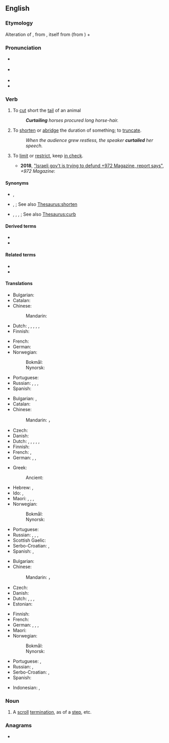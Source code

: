 ==English==
{{was wotd|2007|August|30}}

===Etymology===
Alteration of {{m|en|curtal}}, from {{der|en|fro|courtault||which has been shortened}}, itself from {{m|fro|court||short}} (from {{der|en|la|curtus}}) + {{m|fro|-ault}}

===Pronunciation===
* {{a|RP}} {{IPA|en|/kɜːˈteɪl/}}
* {{a|US}} {{IPA|en|/kɚˈteɪl/}}
* {{audio|en|en-us-curtail.ogg|Audio (US)}}
* {{rhymes|en|eɪl|s=2}}

===Verb===
{{en-verb}}

# {{lb|en|transitive|obsolete}} To [[cut]] short the [[tail]] of an animal
#: '''''Curtailing''' horses procured long horse-hair.''
# {{lb|en|transitive}} To [[shorten]] or [[abridge]] the duration of something; to [[truncate]].
#: ''When the audience grew restless, the speaker '''curtailed''' her speech.''
# {{lb|en|transitive|figuratively}} To [[limit]] or [[restrict]], keep [[in check]].
#*'''2018''', [https://972mag.com/israel-defund-972-magazine/139073/ "Israeli gov't is trying to defund +972 Magazine, report says"], ''+972 Magazine'':
#*:{{ux|en|The current Israeli government has been working to '''curtail''' and eliminate critical voices within Israeli society in recent years, particularly those fighting to end the occupation and expose human rights violations against Palestinians and marginalized communities.}}

====Synonyms====
* {{sense|animal's tail}} {{l|en|crop}}, {{l|en|dock}}
* {{sense|shorten}} {{l|en|abbreviate}}, {{l|en|shorten}}; See also [[Thesaurus:shorten]]
* {{sense|limit}} {{l|en|behedge}}, {{l|en|control}}, {{l|en|limit}}, {{l|en|restrain}}; See also [[Thesaurus:curb]]

====Derived terms====
* {{l|en|curtailer}}
* {{l|en|curtailment}}

====Related terms====
* {{l|en|curt}}
* {{l|en|curtal}}

====Translations====
{{trans-top|cut short an animal's tail}}
* Bulgarian: {{t+|bg|подрязвам}}
* Catalan: {{t+|ca|escurçar}}
* Chinese:
*: Mandarin: {{t-needed|cmn}}
* Dutch: {{t+|nl|beknotten}}, {{t+|nl|knotten}}, {{t+|nl|kortwieken}}, {{t+|nl|bekorten}}, {{t+|nl|inkorten}}, {{t+|nl|verkorten}}
* Finnish: {{t+|fi|typistää}}
{{trans-mid}}
* French: {{t+|fr|écourter}}
* German: {{t+|de|kupieren}}
* Norwegian:
*: Bokmål: {{t+|nb|kupere}}
*: Nynorsk: {{t|nn|kupere}}
* Portuguese: {{t|pt|derrabar}}
* Russian: {{t+|ru|укора́чивать|impf}}, {{t+|ru|укороти́ть|pf}}, {{t+|ru|обреза́ть|impf}}, {{t+|ru|обре́зать|pf}}
* Spanish: {{t+|es|acortar}}
{{trans-bottom}}

{{trans-top|shorten or abridge}}
* Bulgarian: {{t+|bg|скъсявам}}, {{t+|bg|съкращавам}}
* Catalan: {{t+|ca|escurçar}}
* Chinese:
*: Mandarin: {{t+|cmn|缩减|sc=Hani}}，{{t+|cmn|精简|sc=Hani}}
* Czech: {{t+|cs|zkrátit}}
* Danish: {{t+|da|forkorte}}
* Dutch: {{t+|nl|beknotten}}, {{t+|nl|knotten}}, {{t+|nl|kortwieken}}, {{t+|nl|bekorten}}, {{t+|nl|inkorten}}, {{t+|nl|verkorten}}
* Finnish: {{t+|fi|lyhentää}}
* French: {{t+|fr|écourter}}, {{t+|fr|abréger}}
* German: {{t+|de|beschneiden}}, {{t+|de|stutzen}}, {{t+|de|verkürzen}}
{{trans-mid}}
* Greek:
*: Ancient: {{t|grc|συντέμνω}}
* Hebrew: {{t|he|קִצֵּרקִצֵּר|tr=kitsér}}, {{t+|he|צִמְצֵם|tr=tsimtsém}}
* Ido: {{t+|io|rekortar}}, {{t+|io|abreviar}}
* Maori: {{t|mi|auporo}}, {{t|mi|tauporo}}, {{t|mi|auporo}}, {{t|mi|totope}}
* Norwegian:
*: Bokmål: {{t|nb|forkorte}}
*: Nynorsk: {{t|nn|forkorte}}
* Portuguese: {{t+|pt|encurtar}}
* Russian: {{t+|ru|сокраща́ть|impf}}, {{t+|ru|сократи́ть|pf}}, {{t+|ru|уреза́ть|impf}}, {{t+|ru|уре́зать|pf}}
* Scottish Gaelic: {{t|gd|giorraich}}
* Serbo-Croatian: {{t+|sh|skratiti}}, {{t+|sh|smanjiti}}
* Spanish: {{t+|es|acortar}}, {{t+|es|truncar}}
{{trans-bottom}}

{{trans-top|limit or restrict}}
* Bulgarian: {{t+|bg|ограни́чавам|impf}}
* Chinese:
*: Mandarin: {{t+|cmn|限制|sc=Hani}}，{{t+|cmn|制约|sc=Hani}}
* Czech: {{t+|cs|omezit}}
* Danish: {{t+|da|begrænse}}
* Dutch: {{t+|nl|beknotten}}, {{t|nl|kort houden}}, {{t+|nl|kortwieken}}, {{t+|nl|beperken}}
* Estonian: {{t|et|piirama}}
{{trans-mid}}
* Finnish: {{t+|fi|rajoittaa}}
* French: {{t+|fr|restreindre}}
* German: {{t+|de|beschränken}}, {{t+|de|beschneiden}}, {{t+|de|drosseln}}, {{t+|de|kürzen}}
* Maori: {{t|mi|totope}}
* Norwegian:
*: Bokmål: {{t+|nb|begrense}}
*: Nynorsk: {{t|nn|avgrense}}
* Portuguese: {{t+|pt|limitar}}, {{t+|pt|restringir}}
* Russian: {{t+|ru|ограни́чивать|impf}}, {{t+|ru|ограни́чить|pf}}
* Serbo-Croatian: {{t+|sh|ograničiti}}, {{t+|sh|stegnuti}}
* Spanish: {{t+|es|limitar}}
{{trans-bottom}}

{{checktrans-top}}
* Indonesian: {{t+check|id|kurang|alt=mengurangi}}, {{t+check|id|potong|alt=memotong}}
{{trans-mid}}
{{trans-bottom}}

===Noun===
{{en-noun}}

# {{lb|en|architecture}} A [[scroll]] [[termination]], as of a [[step]], etc.

===Anagrams===
* {{anagrams|en|a=acilrtu|trucial|urtical}}